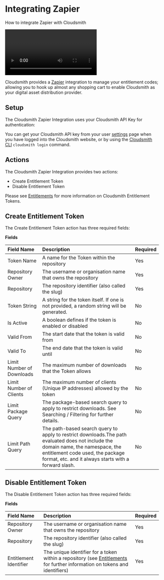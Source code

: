 
# Integrating Zapier

How to integrate Zapier with Cloudsmith

<Video wistiaId="ay0axpiv45"></Video>

Cloudsmith provides a [Zapier](https://zapier.com/) integration to manage your entitlement codes; allowing you to hook up almost any shopping cart to enable Cloudsmith as your digital asset distribution provider.

<NoCodeUploadingSnippet />

## Setup

The Cloudsmith Zapier Integration uses your Cloudsmith API Key for authentication: 

<BlockImage src={zapierCsmApiKeyImage} alt="Zapier Cloudsmith API Key setup"></BlockImage>

You can get your Cloudsmith API key from your user [settings](https://app.cloudsmith.com/settings/api-keys) page when you have logged into the Cloudsmith website, or by using the [Cloudsmith CLI](https://github.com/cloudsmith-io/cloudsmith-cli) `cloudsmith login` command.

## Actions

The Cloudsmith Zapier Integration provides two actions: 

- Create Entitlement Token
- Disable Entitlement Token

Please see [Entitlements](/software-distribution/entitlement-tokens) for more information on Cloudsmith Entitlement Tokens.

## Create Entitlement Token

The Create Entitlement Token action has three required fields: 

<BlockImage src={zapierCreateTokenImage} alt="Zapier Create Entitlement Token Fields"></BlockImage>

**Fields**

|Field Name|Description|Required|
|:--|:--|:--|
|Token Name|A name for the Token within the repository|Yes|
|Repository Owner|The username or organisation name that owns the repository|Yes|
|Repository|The repository identifier (also called the slug)|Yes|
|Token String|A string for the token itself. If one is not provided, a random string will be generated.|No|
|Is Active|A boolean defines if the token is enabled or disabled|No|
|Valid From|The start date that the token is valid from|No|
|Valid To|The end date that the token is valid until|No|
|Limit Number of Downloads|The maximum number of downloads that the Token allows|No|
|Limit Number of Clients|The maximum number of clients (Unique IP addresses) allowed by the token|No|
|Limit Package Query|The package-based search query to apply to restrict downloads. See Searching / Filtering for further details.|No|
|Limit Path Query|The path-based search query to apply to restrict downloads.The path evaluated does not include the domain name, the namespace, the entitlement code used, the package format, etc. and it always starts with a forward slash.|No|

## Disable Entitlement Token

The Disable Entitlement Token action has three required fields: 

<BlockImage src={zapierDisableTokenImage} alt="Zapier Delete Entitlement Token Fields"></BlockImage>

**Fields**

|Field Name|Description|Required|
|:--|:--|:--|
|Repository Owner|The username or organisation name that owns the repository|Yes|
|Repository|The repository identifier (also called the slug)|Yes|
|Entitlement Identifier|The unique identifier for a token within a repository (see [Entitlements](/software-distribution/entitlement-tokens) for further information on tokens and identifiers)|Yes|

